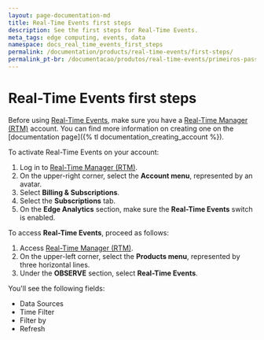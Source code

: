 ```yaml
---
layout: page-documentation-md
title: Real-Time Events first steps
description: See the first steps for Real-Time Events.
meta_tags: edge computing, events, data
namespace: docs_real_time_events_first_steps
permalink: /documentation/products/real-time-events/first-steps/
permalink_pt-br: /documentacao/produtos/real-time-events/primeiros-passos/
---
```


# Real-Time Events first steps

Before using [Real-Time Events](https://www.azion.com/en/documentation/products/real-time-events/), make sure you have a [Real-Time Manager (RTM)](https://manager.azion.com/) account. You can find more information on creating one on the [documentation page]({% tl documentation_creating_account %}).

To activate Real-Time Events on your account:

1. Log in to [Real-Time Manager (RTM)](https://manager.azion.com/).
2. On the upper-right corner, select the **Account menu**, represented by an avatar.
3. Select **Billing & Subscriptions**.
4. Select the **Subscriptions** tab.
5. On the **Edge Analytics** section, make sure the **Real-Time Events** switch is enabled.

To access **Real-Time Events**, proceed as follows:

1. Access [Real-Time Manager (RTM)](https://manager.azion.com/).
2. On the upper-left corner, select the **Products menu**, represented by three horizontal lines.
3. Under the **OBSERVE** section, select **Real-Time Events**.

You'll see the following fields:

- Data Sources
- Time Filter
- Filter by
- Refresh
